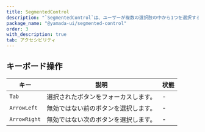 ```yaml
---
title: SegmentedControl
description: "`SegmentedControl`は、ユーザーが複数の選択肢の中から1つを選択するための使用されるコンポーネントです。"
package_name: "@yamada-ui/segmented-control"
order: 3
with_description: true
tab: アクセシビリティ
---
```


## キーボード操作

| キー         | 説明                                 | 状態 |
| ------------ | ------------------------------------ | ---- |
| `Tab`        | 選択されたボタンをフォーカスします。 | -    |
| `ArrowLeft`  | 無効ではない前のボタンを選択します。 | -    |
| `ArrowRight` | 無効ではない次のボタンを選択します。 | -    |
